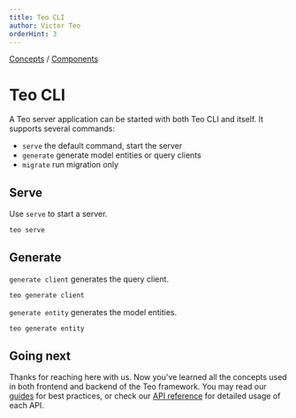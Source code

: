 ```yaml
---
title: Teo CLI
author: Victor Teo
orderHint: 3
---
```


<div className="breadcrumbs">
  <span className="breadcrumb">
    <a href="/concepts">Concepts</a>
  </span>
  <span> / </span>
  <span className="breadcrumb">
    <a href="/concepts/components">Components</a>
  </span>
</div>

# Teo CLI

A Teo server application can be started with both Teo CLI and itself. It
supports several commands:
- `serve` the default command, start the server
- `generate` generate model entities or query clients
- `migrate` run migration only

## Serve

Use `serve` to start a server.

```sh
teo serve
```

## Generate

`generate client` generates the query client.

```sh
teo generate client
```

`generate entity` generates the model entities.

```sh
teo generate entity
```

## Going next

Thanks for reaching here with us. Now you've learned all the concepts used in
both frontend and backend of the Teo framework. You may read our
[guides](/guides) for best practices, or check our [API reference](/references) for
detailed usage of each API.
